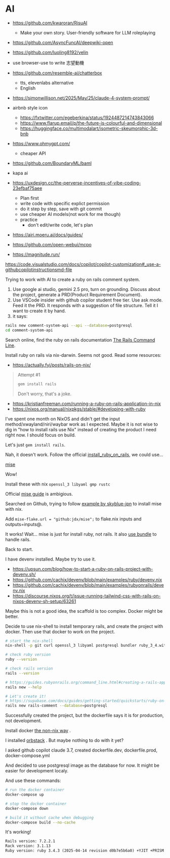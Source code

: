 # AI

- https://github.com/kwaroran/RisuAI
  - Make your own story. User-friendly software for LLM roleplaying
- https://github.com/AsyncFuncAI/deepwiki-open

- https://github.com/luoling8192/velin

- use browser-use to write 志望動機

- https://github.com/resemble-ai/chatterbox
  - tts, elevenlabs alternative
  - English

- https://simonwillison.net/2025/May/25/claude-4-system-prompt/

- airbnb style icon
    - https://fxtwitter.com/egeberkina/status/1924487214743843066
    - https://www.flarup.email/p/the-future-is-colourful-and-dimensional
    - https://huggingface.co/multimodalart/isometric-skeumorphic-3d-bnb

- https://www.ohmygpt.com/
  - cheaper API

- https://github.com/BoundaryML/baml

- kapa ai

- https://uxdesign.cc/the-perverse-incentives-of-vibe-coding-23efbaf75aee
    - Plan first
    - write code with specific explict permission
    - do it step by step, save with git commit
    - use cheaper AI models(not work for me though)
    - practice
        - don't edit/write code, let's plan

- https://airi.moeru.ai/docs/guides/

- https://github.com/open-webui/mcpo

- https://magnitude.run/

https://code.visualstudio.com/docs/copilot/copilot-customization#_use-a-githubcopilotinstructionsmd-file


Trying to work with AI to create a ruby on rails comment system.

1. Use google ai studio, gemini 2.5 pro, turn on grounding. Discuss about the project, generate a PRD(Product Requirement Document).
2. Use VSCode insider with github copilor student free tier. Use ask mode. Feed it the PRD. It responds with a suggestion of file structure. Tell it I want to create it by hand.
3. it says:

```bash
rails new comment-system-api --api --database=postgresql
cd comment-system-api
```

Search online, find the ruby on rails documentation [The Rails Command Line](https://guides.rubyonrails.org/command_line.html).

Install ruby on rails via nix-darwin. Seems not good. Read some resources:

- https://actually.fyi/posts/rails-on-nix/

> Attempt #1
>
> ```bash
> gem install rails
> ```
>
> Don't worry, that's a joke.

- https://kristianfreeman.com/running-a-ruby-on-rails-application-in-nix
- https://nixos.org/manual/nixpkgs/stable/#developing-with-ruby

I've spent one month on NixOS and didn't get the input method/xwayland/niri/waybar work as I expected. Maybe it is not wise to dig in "how to install rails use Nix" instead of creating the product I need right now. I should focus on build.

Let's just `gem install rails`.

Nah, it doesn't work. Follow the official [install_ruby_on_rails](https://guides.rubyonrails.org/install_ruby_on_rails.html#install-ruby-on-macos), we could use...

[mise](https://mise.jdx.dev/demo.html)

Wow!

Install these with nix `openssl_3 libyaml gmp rustc`

Official [mise guide](https://mise.jdx.dev/installing-mise.html#nix) is ambigious.

Searched on Github, trying to follow [example by skyblue-jpn](https://github.com/search?q=repo:skyblue-jpn/.dotfiles%20mise&type=code) to install mise with nix.

Add `mise-flake.url = "github:jdx/mise";` to flake.nix inputs and outputs=inputs@.

It works! Wait... mise is just for install ruby, not rails. It also [use bundle](https://mise.jdx.dev/mise-cookbook/ruby.html#a-ruby-on-rails-project) to handle rails.

Back to start.

I have devenv installed. Maybe try to use it.

- https://upsun.com/blog/how-to-start-a-ruby-on-rails-project-with-devenv.sh/
- https://github.com/cachix/devenv/blob/main/examples/ruby/devenv.nix
- https://github.com/cachix/devenv/blob/main/examples/rubyonrails/devenv.nix
- https://discourse.nixos.org/t/issue-running-tailwind-css-with-rails-on-nixos-devenv-sh-setup/63261

Maybe this is not a good idea, the scaffold is too complex. Docker might be better.

Decide to use nix-shell to install temporary rails, and create the project with docker. Then use that docker to work on the project.

```bash
# start the nix-shell
nix-shell -p git curl openssl_3 libyaml postgresql bundler ruby_3_4.withPackages'(ps: [ps.rails])'

# check ruby version
ruby --version

# check rails version
rails --version

# https://guides.rubyonrails.org/command_line.html#creating-a-rails-app
rails new --help

# Let's create it!
# https://supabase.com/docs/guides/getting-started/quickstarts/ruby-on-rails
rails new rails-comment --database=postgresql
```

Successfully created the project, but the dockerfile says it is for production, not development.

Install docker [the non-nix way](https://nixos.wiki/wiki/Docker#Running_the_docker_daemon_from_nix-the-package-manager_-_not_NixOS) .

I installed [orbstack](https://orbstack.dev/) . But maybe nothing to do with it yet?

I asked github copilot claude 3.7, created dockerfile.dev, dockerfile.prod, docker-compose.yml

And decided to use postgresql image as the database for now. It might be easier for development localy.

And use these commands:

```bash
# run the docker container
docker-compose up

# stop the docker container
docker-compose down

# build it without cache when debugging
docker-compose build --no-cache
```

It's working!

```txt
Rails version: 7.2.2.1
Rack version: 3.1.13
Ruby version: ruby 3.4.3 (2025-04-14 revision d0b7e5b6a0) +YJIT +PRISM [aarch64-linux]
```
